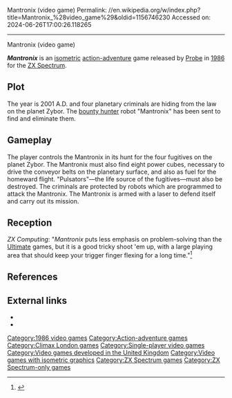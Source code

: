 Mantronix (video game)
Permalink: //en.wikipedia.org/w/index.php?title=Mantronix_%28video_game%29&oldid=1156746230
Accessed on: 2024-06-26T17:00:26.118265



------
Mantronix (video game)
{{Infobox video game
|title = Mantronix
|image = Mantronix Coverart.png
|developer = Syrox Developments
|publisher = [[Probe Software]]
|released = 1986
|genre = [[Action-adventure game|Action-adventure]]
|modes = [[Single-player]]
|platforms = [[ZX Spectrum]]
}}

'''''Mantronix''''' is an [[Isometric projection|isometric]] [[Action-adventure game|action-adventure]] game released by [[Probe Software|Probe]] in [[1986 in video gaming|1986]] for the [[ZX Spectrum]].

== Plot ==
The year is 2001 A.D. and four planetary criminals are hiding from the law on the planet Zybor. The [[bounty hunter]] robot "Mantronix" has been sent to find and eliminate them.

== Gameplay ==
The player controls the Mantronix in its hunt for the four fugitives on the planet Zybor. The Mantronix must also find eight power
cubes, necessary to drive the conveyor belts on the planetary surface, and also as fuel for the homeward flight. "Pulsators"&mdash;the life source of the fugitives&mdash;must also be destroyed. The criminals are protected by robots which are programmed to attack the Mantronix. The Mantronix is armed with a laser to defend itself and carry out its mission.

== Reception ==
''ZX Computing'':  "''Mantronix'' puts less emphasis on problem-solving than the [[Ultimate Play the Game|Ultimate]] games, but it is a good tricky shoot 'em up, with a large playing area that should keep your trigger finger flexing for a long time."<ref name="ZX Computing Review">{{Citation|title=Mantronix Review|journal=ZX Computing|date=August 1986}}</ref>

== References ==
{{reflist}}

== External links ==
*{{WoS game|id=0003026|name=Mantronix}}
*{{IAg|zx_Mantronix_1986_Probe_Software}}

[[Category:1986 video games]]
[[Category:Action-adventure games]]
[[Category:Climax London games]]
[[Category:Single-player video games]]
[[Category:Video games developed in the United Kingdom]]
[[Category:Video games with isometric graphics]]
[[Category:ZX Spectrum games]]
[[Category:ZX Spectrum-only games]]